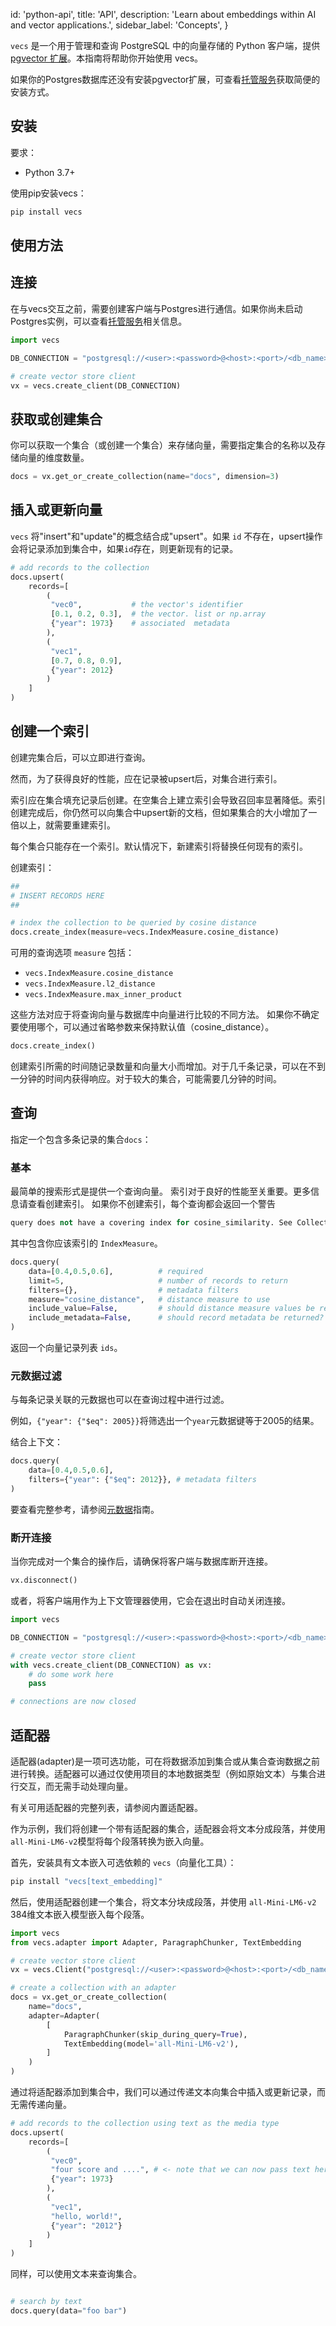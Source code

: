 
  id: 'python-api',
  title: 'API',
  description: 'Learn about embeddings within AI and vector applications.',
  sidebar_label: 'Concepts',
}

`vecs` 是一个用于管理和查询 PostgreSQL 中的向量存储的 Python 客户端，提供 [pgvector 扩展](https://github.com/pgvector/pgvector)。本指南将帮助你开始使用 vecs。

如果你的Postgres数据库还没有安装pgvector扩展，可查看[托管服务](https://supabase.github.io/vecs/hosting/)获取简便的安装方式。


## 安装

要求：

- Python 3.7+

使用pip安装vecs：


```python 
pip install vecs

```

## 使用方法

## 连接

在与vecs交互之前，需要创建客户端与Postgres进行通信。如果你尚未启动Postgres实例，可以查看[托管服务](https://supabase.github.io/vecs/hosting/)相关信息。

```python 
import vecs

DB_CONNECTION = "postgresql://<user>:<password>@<host>:<port>/<db_name>"

# create vector store client
vx = vecs.create_client(DB_CONNECTION)

```

## 获取或创建集合
你可以获取一个集合（或创建一个集合）来存储向量，需要指定集合的名称以及存储向量的维度数量。

```python 
docs = vx.get_or_create_collection(name="docs", dimension=3)
```

## 插入或更新向量

`vecs` 将"insert"和"update"的概念结合成"upsert"。如果 `id` 不存在，upsert操作会将记录添加到集合中，如果`id`存在，则更新现有的记录。

```python 
# add records to the collection
docs.upsert(
    records=[
        (
         "vec0",           # the vector's identifier
         [0.1, 0.2, 0.3],  # the vector. list or np.array
         {"year": 1973}    # associated  metadata
        ),
        (
         "vec1",
         [0.7, 0.8, 0.9],
         {"year": 2012}
        )
    ]
)
```

## 创建一个索引
创建完集合后，可以立即进行查询。

然而，为了获得良好的性能，应在记录被upsert后，对集合进行索引。

索引应在集合填充记录后创建。在空集合上建立索引会导致召回率显著降低。索引创建完成后，你仍然可以向集合中upsert新的文档，但如果集合的大小增加了一倍以上，就需要重建索引。

每个集合只能存在一个索引。默认情况下，新建索引将替换任何现有的索引。

创建索引：
```python 
##
# INSERT RECORDS HERE
##

# index the collection to be queried by cosine distance
docs.create_index(measure=vecs.IndexMeasure.cosine_distance)
```

可用的查询选项 `measure` 包括：
- `vecs.IndexMeasure.cosine_distance`
- `vecs.IndexMeasure.l2_distance`
- `vecs.IndexMeasure.max_inner_product`

这些方法对应于将查询向量与数据库中向量进行比较的不同方法。
如果你不确定要使用哪个，可以通过省略参数来保持默认值（cosine_distance）。

```python 
docs.create_index()
```

<Admonition type="note">
创建索引所需的时间随记录数量和向量大小而增加。对于几千条记录，可以在不到一分钟的时间内获得响应。对于较大的集合，可能需要几分钟的时间。
</Admonition>


## 查询

指定一个包含多条记录的集合`docs`：

### 基本
最简单的搜索形式是提供一个查询向量。
<Admonition type="note">
索引对于良好的性能至关重要。更多信息请查看创建索引。
如果你不创建索引，每个查询都会返回一个警告
```python
query does not have a covering index for cosine_similarity. See Collection.create_index
```
其中包含你应该索引的 `IndexMeasure`。
</Admonition>

```python
docs.query(
    data=[0.4,0.5,0.6],          # required
    limit=5,                     # number of records to return
    filters={},                  # metadata filters
    measure="cosine_distance",   # distance measure to use
    include_value=False,         # should distance measure values be returned?
    include_metadata=False,      # should record metadata be returned?
)
```
返回一个向量记录列表 `ids`。

### 元数据过滤
与每条记录关联的元数据也可以在查询过程中进行过滤。

例如，`{"year": {"$eq": 2005}}`将筛选出一个`year`元数据键等于2005的结果。

结合上下文：
```python
docs.query(
    data=[0.4,0.5,0.6],
    filters={"year": {"$eq": 2012}}, # metadata filters
)
```
要查看完整参考，请参阅[元数据](/docs/guides/ai/python/metadata)指南。

### 断开连接
当你完成对一个集合的操作后，请确保将客户端与数据库断开连接。
```python
vx.disconnect()
```
或者，将客户端用作为上下文管理器使用，它会在退出时自动关闭连接。

```python
import vecs

DB_CONNECTION = "postgresql://<user>:<password>@<host>:<port>/<db_name>"

# create vector store client
with vecs.create_client(DB_CONNECTION) as vx:
    # do some work here
    pass

# connections are now closed
```

## 适配器
适配器(adapter)是一项可选功能，可在将数据添加到集合或从集合查询数据之前进行转换。适配器可以通过仅使用项目的本地数据类型（例如原始文本）与集合进行交互，而无需手动处理向量。

有关可用适配器的完整列表，请参阅内置适配器。

作为示例，我们将创建一个带有适配器的集合，适配器会将文本分成段落，并使用`all-Mini-LM6-v2`模型将每个段落转换为嵌入向量。

首先，安装具有文本嵌入可选依赖的 `vecs`（向量化工具）： 

```python
pip install "vecs[text_embedding]"
```
然后，使用适配器创建一个集合，将文本分块成段落，并使用 `all-Mini-LM6-v2` 384维文本嵌入模型嵌入每个段落。
```python
import vecs
from vecs.adapter import Adapter, ParagraphChunker, TextEmbedding

# create vector store client
vx = vecs.Client("postgresql://<user>:<password>@<host>:<port>/<db_name>")

# create a collection with an adapter
docs = vx.get_or_create_collection(
    name="docs",
    adapter=Adapter(
        [
            ParagraphChunker(skip_during_query=True),
            TextEmbedding(model='all-Mini-LM6-v2'),
        ]
    )
)
```
通过将适配器添加到集合中，我们可以通过传递文本向集合中插入或更新记录，而无需传递向量。

```python
# add records to the collection using text as the media type
docs.upsert(
    records=[
        (
         "vec0",
         "four score and ....", # <- note that we can now pass text here
         {"year": 1973}
        ),
        (
         "vec1",
         "hello, world!",
         {"year": "2012"}
        )
    ]
)
```
同样，可以使用文本来查询集合。
```python

# search by text
docs.query(data="foo bar")

```



